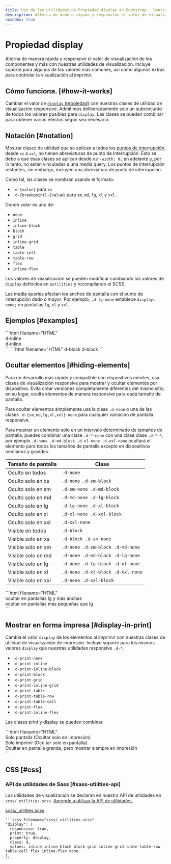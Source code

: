 ```yaml
---
title: Uso de las utilidades de Propiedad display en Bootstrap · Bootstrap en Español v5.3
description: Alterna de manera rápida y responsive el valor de visualización de los componentes y más con nuestras utilidades de visualización. Incluye soporte para algunos de los valores más comunes, así como algunos extras para controlar la visualización al imprimir.
noindex: true
---
```


# Propiedad display

Alterna de manera rápida y responsive el valor de visualización de los componentes y más con nuestras utilidades de visualización. Incluye soporte para algunos de los valores más comunes, así como algunos extras para controlar la visualización al imprimir.

<MainBanner />

Cómo funciona. [#how-it-works]
-------------------------------

Cambiar el valor de [`display` (propiedad)](https://developer.mozilla.org/en-US/docs/Web/CSS/display) con nuestras clases de utilidad de visualización responsive. Admitimos deliberadamente solo un subconjunto de todos los valores posibles para `display`. Las clases se pueden combinar para obtener varios efectos según sea necesario.

Notación [#notation]
---------------------

Mostrar clases de utilidad que se aplican a todos los [puntos de interrupción](/bootstrap/5.3/layout/breakpoints), desde `xs` a `xxl`, no tienen abreviaturas de punto de interrupción. Esto se debe a que esas clases se aplican desde `min-width: 0;` en adelante y, por lo tanto, no están vinculadas a una media query. Los puntos de interrupción restantes, sin embargo, incluyen una abreviatura de punto de interrupción.

Como tal, las clases se nombran usando el formato:

* `.d-{value}` para `xs`
* `.d-{breakpoint}-{value}` para `sm`, `md`, `lg`, `xl` y `xxl`.

Donde _valor_ es uno de:

* `none`
* `inline`
* `inline-block`
* `block`
* `grid`
* `inline-grid`
* `table`
* `table-cell`
* `table-row`
* `flex`
* `inline-flex`

Los valores de visualización se pueden modificar cambiando los valores de `display` definidos en `$utilities` y recompilando el SCSS.

Las media queries afectan los anchos de pantalla con el punto de interrupción dado _o mayor_. Por ejemplo, `.d-lg-none` establece `display: none;` en pantallas `lg`, `xl` y `xxl`.

Ejemplos [#examples]
---------------------

<DemoIframe path="/demos/bootstrap/5.3/utilities/display/examples-1.html">
    ```html filename="HTML"
    <div class="d-inline p-2 text-bg-primary">d-inline</div>
    <div class="d-inline p-2 text-bg-dark">d-inline</div>
    ```
</DemoIframe>

<DemoIframe path="/demos/bootstrap/5.3/utilities/display/examples-2.html">
    ```html filename="HTML"
    <span class="d-block p-2 text-bg-primary">d-block</span>
    <span class="d-block p-2 text-bg-dark">d-block</span>
    ```
</DemoIframe>

Ocultar elementos [#hiding-elements]
-------------------------------------

Para un desarrollo más rápido y compatible con dispositivos móviles, usa clases de visualización responsive para mostrar y ocultar elementos por dispositivo. Evita crear versiones completamente diferentes del mismo sitio; en su lugar, oculta elementos de manera responsive para cada tamaño de pantalla.

Para ocultar elementos simplemente usa la clase `.d-none` o una de las clases `.d-{sm,md,lg,xl,xxl}-none` para cualquier variación de pantalla responsive.

<ContentSuggestion />

Para mostrar un elemento solo en un intervalo determinado de tamaños de pantalla, puedes combinar una clase `.d-*-none` con una clase clase `.d-*-*`, por ejemplo `.d-none .d-md-block .d-xl-none .d-xxl-none` ocultará el elemento para todos los tamaños de pantalla excepto en dispositivos medianos y grandes.

| Tamaño de pantalla | Clase |
| --- | --- |
| Oculto en todos | `.d-none` |
| Oculto solo en xs | `.d-none .d-sm-block` |
| Oculto solo en sm | `.d-sm-none .d-md-block` |
| Oculto solo en md | `.d-md-none .d-lg-block` |
| Oculto solo en lg | `.d-lg-none .d-xl-block` |
| Oculto solo en xl | `.d-xl-none .d-xxl-block` |
| Oculto solo en xxl | `.d-xxl-none` |
| Visible en todos | `.d-block` |
| Visible solo en xs | `.d-block .d-sm-none` |
| Visible solo en sm | `.d-none .d-sm-block .d-md-none` |
| Visible solo en md | `.d-none .d-md-block .d-lg-none` |
| Visible solo en lg | `.d-none .d-lg-block .d-xl-none` |
| Visible solo en xl | `.d-none .d-xl-block .d-xxl-none` |
| Visible solo en xxl | `.d-none .d-xxl-block` |

<DemoIframe path="/demos/bootstrap/5.3/utilities/display/hiding-elements.html">
    ```html filename="HTML"
    <div class="d-lg-none">ocultar en pantallas lg y más anchas</div>
    <div class="d-none d-lg-block">ocultar en pantallas más pequeñas que lg</div>
    ```
</DemoIframe>

Mostrar en forma impresa [#display-in-print]
---------------------------------------------

Cambia el valor `display` de los elementos al imprimir con nuestras clases de utilidad de visualización de impresión. Incluye soporte para los mismos valores `display` que nuestras utilidades responsive `.d-*`.

* `.d-print-none`
* `.d-print-inline`
* `.d-print-inline-block`
* `.d-print-block`
* `.d-print-grid`
* `.d-print-inline-grid`
* `.d-print-table`
* `.d-print-table-row`
* `.d-print-table-cell`
* `.d-print-flex`
* `.d-print-inline-flex`

Las clases print y display se pueden combinar.

<DemoIframe path="/demos/bootstrap/5.3/utilities/display/display-in-print.html">
    ```html filename="HTML"
    <div class="d-print-none">Solo pantalla (Ocultar solo en impresión)</div>
    <div class="d-none d-print-block">Solo imprimir (Ocultar solo en pantalla)</div>
    <div class="d-none d-lg-block d-print-block">Ocultar en pantalla grande, pero mostrar siempre en impresión</div>
    ```
</DemoIframe>

CSS [#css]
-----------

### API de utilidades de Sass [#sass-utilities-api]

Las utilidades de visualización se declaran en nuestra API de utilidades en `scss/_utilities.scss`. [Aprende a utilizar la API de utilidades.](/bootstrap/5.3/utilities/api/#using-the-api)

[scss/_utilities.scss](https://github.com/twbs/bootstrap/blob/v5.3.2/scss/_utilities.scss)

    ```scss filename="scss/_utilities.scss"
    "display": (
      responsive: true,
      print: true,
      property: display,
      class: d,
      values: inline inline-block block grid inline-grid table table-row table-cell flex inline-flex none
    ),
    ```